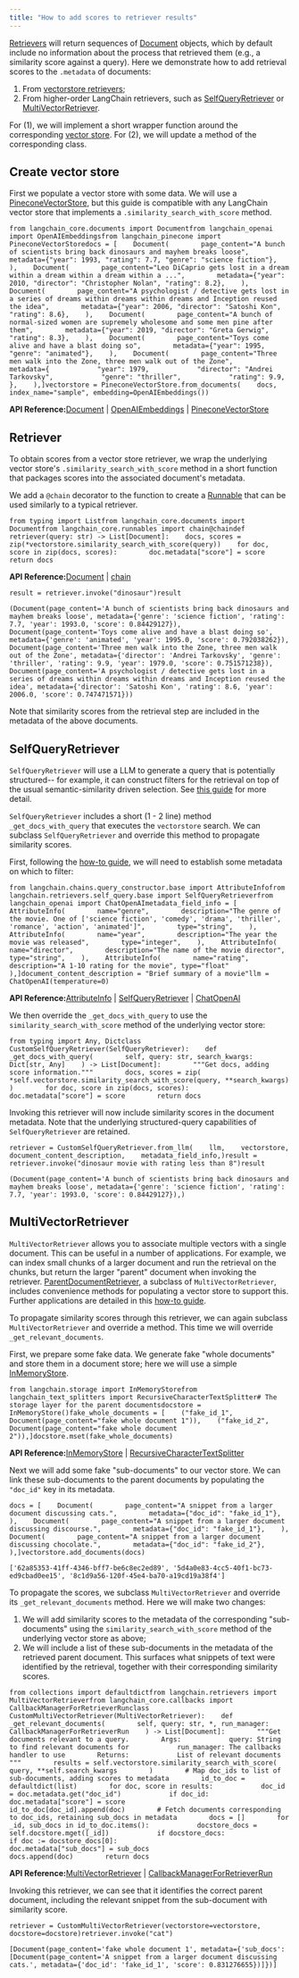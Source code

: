 ```yaml
---
title: "How to add scores to retriever results"
---
```


[Retrievers](/oss/concepts/retrievers) will return sequences of [Document](https://python.langchain.com/api_reference/core/documents/langchain_core.documents.base.Document.html) objects, which by default include no information about the process that retrieved them (e.g., a similarity score against a query). Here we demonstrate how to add retrieval scores to the `.metadata` of documents:

1. From [vectorstore retrievers](/oss/how_to/vectorstore_retriever);
2. From higher-order LangChain retrievers, such as [SelfQueryRetriever](/oss/how_to/self_query) or [MultiVectorRetriever](/oss/how_to/multi_vector).

For (1), we will implement a short wrapper function around the corresponding [vector store](/oss/concepts/vectorstores). For (2), we will update a method of the corresponding class.

## Create vector store

First we populate a vector store with some data. We will use a [PineconeVectorStore](https://python.langchain.com/api_reference/pinecone/vectorstores/langchain_pinecone.vectorstores.PineconeVectorStore.html), but this guide is compatible with any LangChain vector store that implements a `.similarity_search_with_score` method.

```
from langchain_core.documents import Documentfrom langchain_openai import OpenAIEmbeddingsfrom langchain_pinecone import PineconeVectorStoredocs = [    Document(        page_content="A bunch of scientists bring back dinosaurs and mayhem breaks loose",        metadata={"year": 1993, "rating": 7.7, "genre": "science fiction"},    ),    Document(        page_content="Leo DiCaprio gets lost in a dream within a dream within a dream within a ...",        metadata={"year": 2010, "director": "Christopher Nolan", "rating": 8.2},    ),    Document(        page_content="A psychologist / detective gets lost in a series of dreams within dreams within dreams and Inception reused the idea",        metadata={"year": 2006, "director": "Satoshi Kon", "rating": 8.6},    ),    Document(        page_content="A bunch of normal-sized women are supremely wholesome and some men pine after them",        metadata={"year": 2019, "director": "Greta Gerwig", "rating": 8.3},    ),    Document(        page_content="Toys come alive and have a blast doing so",        metadata={"year": 1995, "genre": "animated"},    ),    Document(        page_content="Three men walk into the Zone, three men walk out of the Zone",        metadata={            "year": 1979,            "director": "Andrei Tarkovsky",            "genre": "thriller",            "rating": 9.9,        },    ),]vectorstore = PineconeVectorStore.from_documents(    docs, index_name="sample", embedding=OpenAIEmbeddings())
```

**API Reference:**[Document](https://python.langchain.com/api_reference/core/documents/langchain_core.documents.base.Document.html) | [OpenAIEmbeddings](https://python.langchain.com/api_reference/openai/embeddings/langchain_openai.embeddings.base.OpenAIEmbeddings.html) | [PineconeVectorStore](https://python.langchain.com/api_reference/pinecone/vectorstores/langchain_pinecone.vectorstores.PineconeVectorStore.html)

## Retriever

To obtain scores from a vector store retriever, we wrap the underlying vector store's `.similarity_search_with_score` method in a short function that packages scores into the associated document's metadata.

We add a `@chain` decorator to the function to create a [Runnable](/oss/concepts/lcel) that can be used similarly to a typical retriever.

```
from typing import Listfrom langchain_core.documents import Documentfrom langchain_core.runnables import chain@chaindef retriever(query: str) -> List[Document]:    docs, scores = zip(*vectorstore.similarity_search_with_score(query))    for doc, score in zip(docs, scores):        doc.metadata["score"] = score    return docs
```

**API Reference:**[Document](https://python.langchain.com/api_reference/core/documents/langchain_core.documents.base.Document.html) | [chain](https://python.langchain.com/api_reference/core/runnables/langchain_core.runnables.base.chain.html)

```
result = retriever.invoke("dinosaur")result
```

```
(Document(page_content='A bunch of scientists bring back dinosaurs and mayhem breaks loose', metadata={'genre': 'science fiction', 'rating': 7.7, 'year': 1993.0, 'score': 0.84429127}), Document(page_content='Toys come alive and have a blast doing so', metadata={'genre': 'animated', 'year': 1995.0, 'score': 0.792038262}), Document(page_content='Three men walk into the Zone, three men walk out of the Zone', metadata={'director': 'Andrei Tarkovsky', 'genre': 'thriller', 'rating': 9.9, 'year': 1979.0, 'score': 0.751571238}), Document(page_content='A psychologist / detective gets lost in a series of dreams within dreams within dreams and Inception reused the idea', metadata={'director': 'Satoshi Kon', 'rating': 8.6, 'year': 2006.0, 'score': 0.747471571}))
```

Note that similarity scores from the retrieval step are included in the metadata of the above documents.

## SelfQueryRetriever

`SelfQueryRetriever` will use a LLM to generate a query that is potentially structured-- for example, it can construct filters for the retrieval on top of the usual semantic-similarity driven selection. See [this guide](/oss/how_to/self_query) for more detail.

`SelfQueryRetriever` includes a short (1 - 2 line) method `_get_docs_with_query` that executes the `vectorstore` search. We can subclass `SelfQueryRetriever` and override this method to propagate similarity scores.

First, following the [how-to guide](/oss/how_to/self_query), we will need to establish some metadata on which to filter:

```
from langchain.chains.query_constructor.base import AttributeInfofrom langchain.retrievers.self_query.base import SelfQueryRetrieverfrom langchain_openai import ChatOpenAImetadata_field_info = [    AttributeInfo(        name="genre",        description="The genre of the movie. One of ['science fiction', 'comedy', 'drama', 'thriller', 'romance', 'action', 'animated']",        type="string",    ),    AttributeInfo(        name="year",        description="The year the movie was released",        type="integer",    ),    AttributeInfo(        name="director",        description="The name of the movie director",        type="string",    ),    AttributeInfo(        name="rating", description="A 1-10 rating for the movie", type="float"    ),]document_content_description = "Brief summary of a movie"llm = ChatOpenAI(temperature=0)
```

**API Reference:**[AttributeInfo](https://python.langchain.com/api_reference/langchain/chains/langchain.chains.query_constructor.schema.AttributeInfo.html) | [SelfQueryRetriever](https://python.langchain.com/api_reference/langchain/retrievers/langchain.retrievers.self_query.base.SelfQueryRetriever.html) | [ChatOpenAI](https://python.langchain.com/api_reference/openai/chat_models/langchain_openai.chat_models.base.ChatOpenAI.html)

We then override the `_get_docs_with_query` to use the `similarity_search_with_score` method of the underlying vector store:

```
from typing import Any, Dictclass CustomSelfQueryRetriever(SelfQueryRetriever):    def _get_docs_with_query(        self, query: str, search_kwargs: Dict[str, Any]    ) -> List[Document]:        """Get docs, adding score information."""        docs, scores = zip(            *self.vectorstore.similarity_search_with_score(query, **search_kwargs)        )        for doc, score in zip(docs, scores):            doc.metadata["score"] = score        return docs
```

Invoking this retriever will now include similarity scores in the document metadata. Note that the underlying structured-query capabilities of `SelfQueryRetriever` are retained.

```
retriever = CustomSelfQueryRetriever.from_llm(    llm,    vectorstore,    document_content_description,    metadata_field_info,)result = retriever.invoke("dinosaur movie with rating less than 8")result
```

```
(Document(page_content='A bunch of scientists bring back dinosaurs and mayhem breaks loose', metadata={'genre': 'science fiction', 'rating': 7.7, 'year': 1993.0, 'score': 0.84429127}),)
```

## MultiVectorRetriever

`MultiVectorRetriever` allows you to associate multiple vectors with a single document. This can be useful in a number of applications. For example, we can index small chunks of a larger document and run the retrieval on the chunks, but return the larger "parent" document when invoking the retriever. [ParentDocumentRetriever](/oss/how_to/parent_document_retriever), a subclass of `MultiVectorRetriever`, includes convenience methods for populating a vector store to support this. Further applications are detailed in this [how-to guide](/oss/how_to/multi_vector).

To propagate similarity scores through this retriever, we can again subclass `MultiVectorRetriever` and override a method. This time we will override `_get_relevant_documents`.

First, we prepare some fake data. We generate fake "whole documents" and store them in a document store; here we will use a simple [InMemoryStore](https://python.langchain.com/api_reference/core/stores/langchain_core.stores.InMemoryBaseStore.html).

```
from langchain.storage import InMemoryStorefrom langchain_text_splitters import RecursiveCharacterTextSplitter# The storage layer for the parent documentsdocstore = InMemoryStore()fake_whole_documents = [    ("fake_id_1", Document(page_content="fake whole document 1")),    ("fake_id_2", Document(page_content="fake whole document 2")),]docstore.mset(fake_whole_documents)
```

**API Reference:**[InMemoryStore](https://python.langchain.com/api_reference/core/stores/langchain_core.stores.InMemoryStore.html) | [RecursiveCharacterTextSplitter](https://python.langchain.com/api_reference/text_splitters/character/langchain_text_splitters.character.RecursiveCharacterTextSplitter.html)

Next we will add some fake "sub-documents" to our vector store. We can link these sub-documents to the parent documents by populating the `"doc_id"` key in its metadata.

```
docs = [    Document(        page_content="A snippet from a larger document discussing cats.",        metadata={"doc_id": "fake_id_1"},    ),    Document(        page_content="A snippet from a larger document discussing discourse.",        metadata={"doc_id": "fake_id_1"},    ),    Document(        page_content="A snippet from a larger document discussing chocolate.",        metadata={"doc_id": "fake_id_2"},    ),]vectorstore.add_documents(docs)
```

```
['62a85353-41ff-4346-bff7-be6c8ec2ed89', '5d4a0e83-4cc5-40f1-bc73-ed9cbad0ee15', '8c1d9a56-120f-45e4-ba70-a19cd19a38f4']
```

To propagate the scores, we subclass `MultiVectorRetriever` and override its `_get_relevant_documents` method. Here we will make two changes:

1. We will add similarity scores to the metadata of the corresponding "sub-documents" using the `similarity_search_with_score` method of the underlying vector store as above;
2. We will include a list of these sub-documents in the metadata of the retrieved parent document. This surfaces what snippets of text were identified by the retrieval, together with their corresponding similarity scores.

```
from collections import defaultdictfrom langchain.retrievers import MultiVectorRetrieverfrom langchain_core.callbacks import CallbackManagerForRetrieverRunclass CustomMultiVectorRetriever(MultiVectorRetriever):    def _get_relevant_documents(        self, query: str, *, run_manager: CallbackManagerForRetrieverRun    ) -> List[Document]:        """Get documents relevant to a query.        Args:            query: String to find relevant documents for            run_manager: The callbacks handler to use        Returns:            List of relevant documents        """        results = self.vectorstore.similarity_search_with_score(            query, **self.search_kwargs        )        # Map doc_ids to list of sub-documents, adding scores to metadata        id_to_doc = defaultdict(list)        for doc, score in results:            doc_id = doc.metadata.get("doc_id")            if doc_id:                doc.metadata["score"] = score                id_to_doc[doc_id].append(doc)        # Fetch documents corresponding to doc_ids, retaining sub_docs in metadata        docs = []        for _id, sub_docs in id_to_doc.items():            docstore_docs = self.docstore.mget([_id])            if docstore_docs:                if doc := docstore_docs[0]:                    doc.metadata["sub_docs"] = sub_docs                    docs.append(doc)        return docs
```

**API Reference:**[MultiVectorRetriever](https://python.langchain.com/api_reference/langchain/retrievers/langchain.retrievers.multi_vector.MultiVectorRetriever.html) | [CallbackManagerForRetrieverRun](https://python.langchain.com/api_reference/core/callbacks/langchain_core.callbacks.manager.CallbackManagerForRetrieverRun.html)

Invoking this retriever, we can see that it identifies the correct parent document, including the relevant snippet from the sub-document with similarity score.

```
retriever = CustomMultiVectorRetriever(vectorstore=vectorstore, docstore=docstore)retriever.invoke("cat")
```

```
[Document(page_content='fake whole document 1', metadata={'sub_docs': [Document(page_content='A snippet from a larger document discussing cats.', metadata={'doc_id': 'fake_id_1', 'score': 0.831276655})]})]
```
